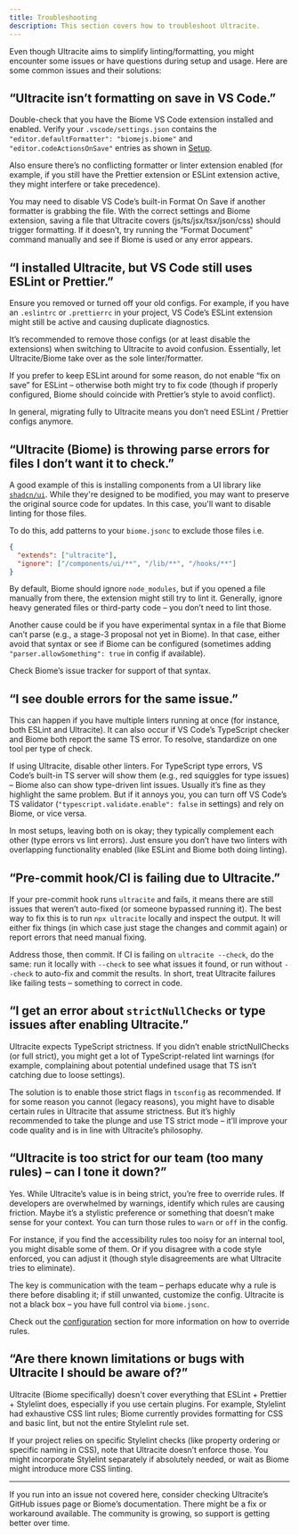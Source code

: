 ```yaml
---
title: Troubleshooting
description: This section covers how to troubleshoot Ultracite.
---
```


Even though Ultracite aims to simplify linting/formatting, you might encounter some issues or have questions during setup and usage. Here are some common issues and their solutions:

## “Ultracite isn’t formatting on save in VS Code.”

Double-check that you have the Biome VS Code extension installed and enabled. Verify your `.vscode/settings.json` contains the `"editor.defaultFormatter": "biomejs.biome"` and `"editor.codeActionsOnSave"` entries as shown in [Setup](/setup). 

Also ensure there’s no conflicting formatter or linter extension enabled (for example, if you still have the Prettier extension or ESLint extension active, they might interfere or take precedence).

You may need to disable VS Code’s built-in Format On Save if another formatter is grabbing the file. With the correct settings and Biome extension, saving a file that Ultracite covers (js/ts/jsx/tsx/json/css) should trigger formatting. If it doesn’t, try running the “Format Document” command manually and see if Biome is used or any error appears.

## “I installed Ultracite, but VS Code still uses ESLint or Prettier.”

Ensure you removed or turned off your old configs. For example, if you have an `.eslintrc` or `.prettierrc` in your project, VS Code’s ESLint extension might still be active and causing duplicate diagnostics.

It’s recommended to remove those configs (or at least disable the extensions) when switching to Ultracite to avoid confusion. Essentially, let Ultracite/Biome take over as the sole linter/formatter.

If you prefer to keep ESLint around for some reason, do not enable “fix on save” for ESLint – otherwise both might try to fix code (though if properly configured, Biome should coincide with Prettier’s style to avoid conflict).

In general, migrating fully to Ultracite means you don’t need ESLint / Prettier configs anymore.

## “Ultracite (Biome) is throwing parse errors for files I don’t want it to check.”

A good example of this is installing components from a UI library like [`shadcn/ui`](https://ui.shadcn.com/). While they're designed to be modified, you may want to preserve the original source code for updates. In this case, you'll want to disable linting for those files.

To do this, add patterns to your `biome.jsonc` to exclude those files i.e.

```json title="biome.jsonc"
{
  "extends": ["ultracite"],
  "ignore": ["/components/ui/**", "/lib/**", "/hooks/**"]
}
```

By default, Biome should ignore `node_modules`, but if you opened a file manually from there, the extension might still try to lint it. Generally, ignore heavy generated files or third-party code – you don’t need to lint those.

Another cause could be if you have experimental syntax in a file that Biome can’t parse (e.g., a stage-3 proposal not yet in Biome). In that case, either avoid that syntax or see if Biome can be configured (sometimes adding `"parser.allowSomething": true` in config if available).

Check Biome’s issue tracker for support of that syntax.

## “I see double errors for the same issue.”

This can happen if you have multiple linters running at once (for instance, both ESLint and Ultracite). It can also occur if VS Code’s TypeScript checker and Biome both report the same TS error. To resolve, standardize on one tool per type of check.

If using Ultracite, disable other linters. For TypeScript type errors, VS Code’s built-in TS server will show them (e.g., red squiggles for type issues) – Biome also can show type-driven lint issues. Usually it’s fine as they highlight the same problem. But if it annoys you, you can turn off VS Code’s TS validator (`"typescript.validate.enable": false` in settings) and rely on Biome, or vice versa.

In most setups, leaving both on is okay; they typically complement each other (type errors vs lint errors). Just ensure you don’t have two linters with overlapping functionality enabled (like ESLint and Biome both doing linting).

## “Pre-commit hook/CI is failing due to Ultracite.”

If your pre-commit hook runs `ultracite` and fails, it means there are still issues that weren’t auto-fixed (or someone bypassed running it). The best way to fix this is to run `npx ultracite` locally and inspect the output. It will either fix things (in which case just stage the changes and commit again) or report errors that need manual fixing.

Address those, then commit. If CI is failing on `ultracite --check`, do the same: run it locally with `--check` to see what issues it found, or run without `--check` to auto-fix and commit the results. In short, treat Ultracite failures like failing tests – something to correct in code.

## “I get an error about `strictNullChecks` or type issues after enabling Ultracite.”

Ultracite expects TypeScript strictness. If you didn’t enable strictNullChecks (or full strict), you might get a lot of TypeScript-related lint warnings (for example, complaining about potential undefined usage that TS isn’t catching due to loose settings).

The solution is to enable those strict flags in `tsconfig` as recommended. If for some reason you cannot (legacy reasons), you might have to disable certain rules in Ultracite that assume strictness. But it’s highly recommended to take the plunge and use TS strict mode – it’ll improve your code quality and is in line with Ultracite’s philosophy.

## “Ultracite is too strict for our team (too many rules) – can I tone it down?”

Yes. While Ultracite’s value is in being strict, you’re free to override rules. If developers are overwhelmed by warnings, identify which rules are causing friction. Maybe it’s a stylistic preference or something that doesn’t make sense for your context. You can turn those rules to `warn` or `off` in the config.

For instance, if you find the accessibility rules too noisy for an internal tool, you might disable some of them. Or if you disagree with a code style enforced, you can adjust it (though style disagreements are what Ultracite tries to eliminate).

The key is communication with the team – perhaps educate why a rule is there before disabling it; if still unwanted, customize the config. Ultracite is not a black box – you have full control via `biome.jsonc`.

Check out the [configuration](/configuration) section for more information on how to override rules.

## “Are there known limitations or bugs with Ultracite I should be aware of?”

Ultracite (Biome specifically) doesn't cover everything that ESLint + Prettier + Stylelint does, especially if you use certain plugins. For example, Stylelint had exhaustive CSS lint rules; Biome currently provides formatting for CSS and basic lint, but not the entire Stylelint rule set.

If your project relies on specific Stylelint checks (like property ordering or specific naming in CSS), note that Ultracite doesn’t enforce those. You might incorporate Stylelint separately if absolutely needed, or wait as Biome might introduce more CSS linting.

---

If you run into an issue not covered here, consider checking Ultracite’s GitHub issues page or Biome’s documentation. There might be a fix or workaround available. The community is growing, so support is getting better over time.
